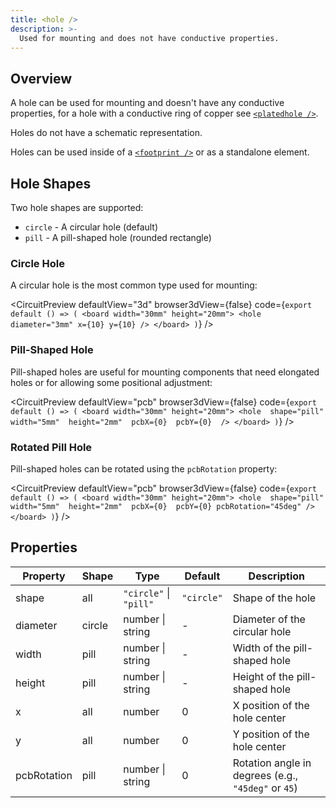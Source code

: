 ```yaml
---
title: <hole />
description: >-
  Used for mounting and does not have conductive properties.
---
```


## Overview

A hole can be used for mounting and doesn't have any conductive properties, for
a hole with a conductive ring of copper see [`<platedhole />`](../footprints/platedhole.mdx).

Holes do not have a schematic representation.

Holes can be used inside of a [`<footprint />`](./footprint.mdx) or
as a standalone element.


## Hole Shapes

Two hole shapes are supported:

- `circle` - A circular hole (default)
- `pill` - A pill-shaped hole (rounded rectangle)

### Circle Hole

A circular hole is the most common type used for mounting:

<CircuitPreview
  defaultView="3d"
  browser3dView={false}
  code={`export default () => (
    <board width="30mm" height="20mm">
      <hole diameter="3mm" x={10} y={10} />
    </board>
  )`}
/>

### Pill-Shaped Hole

Pill-shaped holes are useful for mounting components that need elongated holes or for allowing some positional adjustment:

<CircuitPreview
  defaultView="pcb"
  browser3dView={false}
  code={`export default () => (
    <board width="30mm" height="20mm">
      <hole 
        shape="pill" 
        width="5mm" 
        height="2mm" 
        pcbX={0} 
        pcbY={0} 
      />
    </board>
  )`}
/>

### Rotated Pill Hole

Pill-shaped holes can be rotated using the `pcbRotation` property:

<CircuitPreview
  defaultView="pcb"
  browser3dView={false}
  code={`export default () => (
    <board width="30mm" height="20mm">
      <hole 
        shape="pill" 
        width="5mm" 
        height="2mm" 
        pcbX={0} 
        pcbY={0}
        pcbRotation="45deg"
      />
    </board>
  )`}
/>

## Properties

| Property | Shape | Type | Default | Description |
|----------|-------|------|---------|-------------|
| shape | all | `"circle"` \| `"pill"` | `"circle"` | Shape of the hole |
| diameter | circle | number \| string | - | Diameter of the circular hole |
| width | pill | number \| string | - | Width of the pill-shaped hole |
| height | pill | number \| string | - | Height of the pill-shaped hole |
| x | all | number | 0 | X position of the hole center |
| y | all | number | 0 | Y position of the hole center |
| pcbRotation | pill | number \| string | 0 | Rotation angle in degrees (e.g., `"45deg"` or `45`) |
